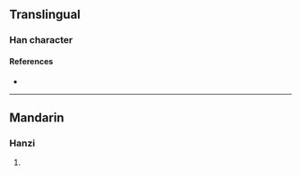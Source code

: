 {{character info/new}}
==Translingual==

===Han character===
{{Han char|rn=86|rad=火|as=09|sn=13|four=94856|canj=FTLJ|ids=⿰火革}}

====References====
* {{Han ref|kx=0675.220|dkj=19169|hdz=32215.020|uh=7142|ud=28994|bh=DE77|bd=56951}}

----

==Mandarin==

===Hanzi===
{{cmn-hanzi|pin=[[hè]] ([[he4]]), [[xià]] ([[xia4]])|wg=ho<sup>4</sup>, hsia<sup>4</sup>}}

# {{defn|lang=cmn|sort=火09}}